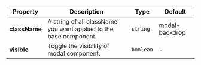 | Property | Description | Type | Default |
| --- | --- | --- | --- |
| **className** | A string of all className you want applied to the base component. | `string` | modal-backdrop |
| **visible** | Toggle the visibility of modal component. | `boolean` | - |
